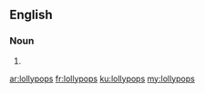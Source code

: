 ==English==

===Noun===
{{head|en}}

# {{plural of|lollypop}}

[[ar:lollypops]]
[[fr:lollypops]]
[[ku:lollypops]]
[[my:lollypops]]